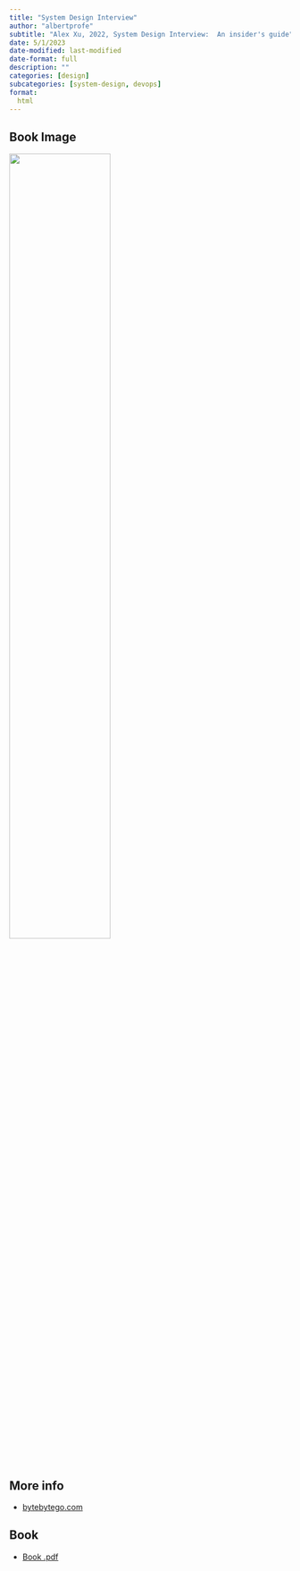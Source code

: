 ```yaml
---
title: "System Design Interview"
author: "albertprofe"
subtitle: "Alex Xu, 2022, System Design Interview:  An insider's guide"
date: 5/1/2023
date-modified: last-modified
date-format: full
description: ""
categories: [design]
subcategories: [system-design, devops]
format:
  html
---
```


## Book Image

![](/books/systemdesigninterview.png){width="60%"}

## More info

- [bytebytego.com](https://blog.bytebytego.com/){.external}



## Book


- [Book .pdf](/books/System%20Design%20Interview%20An%20Insider%E2%80%99s%20Guide%20by%20Alex%20Xu%20(z-lib.org).pdf){width="60%"}